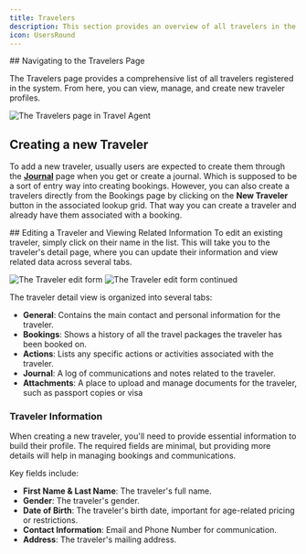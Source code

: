 ```yaml
---
title: Travelers
description: This section provides an overview of all travelers in the system, allowing you to manage and create new ones.
icon: UsersRound
---
```



<Steps>
<Step>
## Navigating to the Travelers Page

The Travelers page provides a comprehensive list of all travelers registered in the system. From here, you can view, manage, and create new traveler profiles.

![The Travelers page in Travel Agent](/images/travel-agent/travel-travelers-view.png)
</Step>
<Step>
## Creating a new Traveler
To add a new traveler, usually users are expected to create them through the **[Journal](./journal)** page when you get or create a journal. Which is supposed to be a sort of entry way into creating bookings.
However, you can also create a travelers directly from the Bookings page by clicking on the **New Traveler** button in the associated lookup grid.
That way you can create a traveler and already have them associated with a booking.


</Step>

<Step>
## Editing a Traveler and Viewing Related Information
To edit an existing traveler, simply click on their name in the list. This will take you to the traveler's detail page, where you can update their information and view related data across several tabs.

![The Traveler edit form](/images/travel-agent/travel-travelers-edit-john-smith.png)
![The Traveler edit form continued](/images/travel-agent/travel-travelers-edit-john-smith-2.png)

The traveler detail view is organized into several tabs:
- **General**: Contains the main contact and personal information for the traveler.
- **Bookings**: Shows a history of all the travel packages the traveler has been booked on.
- **Actions**: Lists any specific actions or activities associated with the traveler.
- **Journal**: A log of communications and notes related to the traveler.
- **Attachments**: A place to upload and manage documents for the traveler, such as passport copies or visa

### Traveler Information
When creating a new traveler, you'll need to provide essential information to build their profile. The required fields are minimal, but providing more details will help in managing bookings and communications.

Key fields include:
- **First Name & Last Name**: The traveler's full name.
- **Gender**: The traveler's gender.
- **Date of Birth**: The traveler's birth date, important for age-related pricing or restrictions.
- **Contact Information**: Email and Phone Number for communication.
- **Address**: The traveler's mailing address.
</Step>

</Steps>
